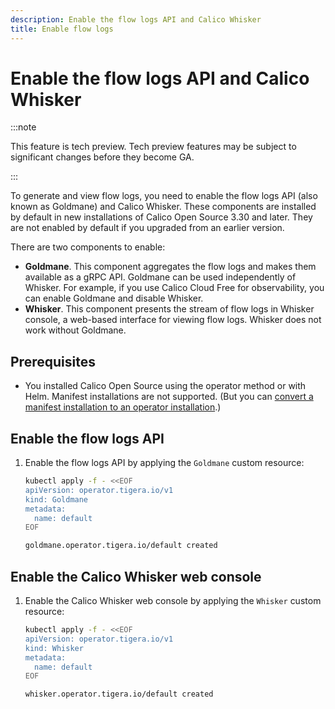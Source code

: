 ```yaml
---
description: Enable the flow logs API and Calico Whisker
title: Enable flow logs
---
```


# Enable the flow logs API and Calico Whisker

:::note

This feature is tech preview. Tech preview features may be subject to significant changes before they become GA.

:::

To generate and view flow logs, you need to enable the flow logs API (also known as Goldmane) and Calico Whisker.
These components are installed by default in new installations of Calico Open Source 3.30 and later.
They are not enabled by default if you upgraded from an earlier version.

There are two components to enable:
* **Goldmane**.
  This component aggregates the flow logs and makes them available as a gRPC API.
  Goldmane can be used independently of Whisker.
  For example, if you use Calico Cloud Free for observability, you can enable Goldmane and disable Whisker.
* **Whisker**.
  This component presents the stream of flow logs in Whisker console, a web-based interface for viewing flow logs.
  Whisker does not work without Goldmane.

## Prerequisites

* You installed Calico Open Source using the operator method or with Helm.
  Manifest installations are not supported.
  (But you can [convert a manifest installation to an operator installation](../operations/operator-migration.mdx).)

## Enable the flow logs API

1. Enable the flow logs API by applying the `Goldmane` custom resource:

   ```bash
   kubectl apply -f - <<EOF
   apiVersion: operator.tigera.io/v1
   kind: Goldmane
   metadata:
     name: default
   EOF
   ```
   ```bash title="Expected output"
   goldmane.operator.tigera.io/default created
   ```

## Enable the Calico Whisker web console

1. Enable the Calico Whisker web console by applying the `Whisker` custom resource:

   ```bash
   kubectl apply -f - <<EOF
   apiVersion: operator.tigera.io/v1
   kind: Whisker
   metadata:
     name: default
   EOF
   ```
   ```bash title="Expected output"
   whisker.operator.tigera.io/default created
   ```

